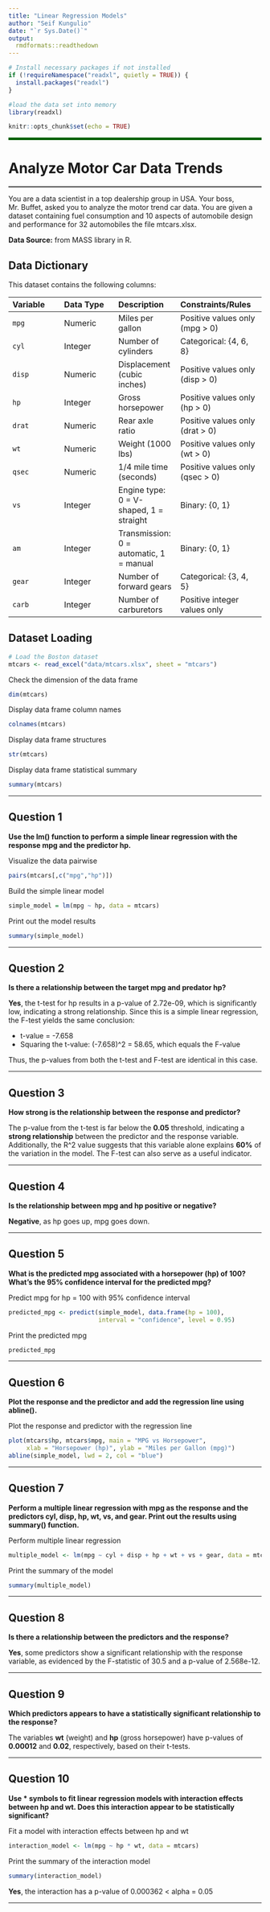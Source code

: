 ```yaml
---
title: "Linear Regression Models"
author: "Seif Kungulio"
date: "`r Sys.Date()`"
output:
  rmdformats::readthedown
---
```


```r
# Install necessary packages if not installed
if (!requireNamespace("readxl", quietly = TRUE)) {
  install.packages("readxl")
}

#load the data set into memory
library(readxl)

knitr::opts_chunk$set(echo = TRUE)
```

<hr style="height:5px; border:none; color:#006000; background-color:#006000" />

# **Analyze Motor Car Data Trends**
<hr style="height:2px; border:none; color:#333; background-color:#333" />

You are a data scientist in a top dealership group in USA. Your boss, Mr. Buffet, asked you to analyze the motor trend car data. You are given a dataset containing fuel consumption and 10 aspects of automobile design and performance for 32 automobiles the file mtcars.xlsx.

**Data Source:** from MASS library in R. 

## **Data Dictionary**
This dataset contains the following columns:

| **Variable** | **Data Type** | **Description** | **Constraints/Rules** |
|:-------------|:--------------|:----------------|:----------------------|
| `mpg` | Numeric | Miles per gallon | Positive values only (mpg > 0) |
| `cyl` | Integer | Number of cylinders | Categorical: {4, 6, 8} |
| `disp` | Numeric | Displacement (cubic inches) | Positive values only (disp > 0) |
| `hp` | Integer | Gross horsepower | Positive values only (hp > 0) |
| `drat` | Numeric | Rear axle ratio | Positive values only (drat > 0) |
| `wt` | Numeric | Weight (1000 lbs) | Positive values only (wt > 0) |
| `qsec` | Numeric | 1/4 mile time (seconds) | Positive values only (qsec > 0) |
| `vs` | Integer | Engine type: 0 = V-shaped, 1 = straight | Binary: {0, 1} |
| `am` | Integer | Transmission: 0 = automatic, 1 = manual | Binary: {0, 1} |
| `gear` | Integer | Number of forward gears | Categorical: {3, 4, 5} |
| `carb` | Integer | Number of carburetors | Positive integer values only |


## **Dataset Loading**

```r
# Load the Boston dataset
mtcars <- read_excel("data/mtcars.xlsx", sheet = "mtcars")
```

Check the dimension of the data frame
```r
dim(mtcars)
```

Display data frame column names
```r
colnames(mtcars)
```

Display data frame structures
```r
str(mtcars)
```

Display data frame statistical summary
```r
summary(mtcars)
```
<hr>

## **Question 1**
**Use the lm() function to perform a simple linear regression with the response mpg and the predictor hp.**

Visualize the data pairwise  
```r
pairs(mtcars[,c("mpg","hp")])
```

Build the simple linear model  
```r
simple_model = lm(mpg ~ hp, data = mtcars)
```

Print out the model results  
```r
summary(simple_model)
```

<hr>

## **Question 2** 
**Is there a relationship between the target mpg and predator hp?**

**Yes**, the t-test for hp results in a p-value of 2.72e-09, which is significantly low, indicating a strong relationship. Since this is a simple linear regression, the F-test yields the same conclusion:

+ t-value = -7.658
+ Squaring the t-value: (-7.658)^2 = 58.65, which equals the F-value

Thus, the p-values from both the t-test and F-test are identical in this case.


<hr>

## **Question 3**
**How strong is the relationship between the response and predictor?**

The p-value from the t-test is far below the **0.05** threshold, indicating a **strong relationship** between the predictor and the response variable. Additionally, the R^2 value suggests that this variable alone explains **60%** of the variation in the model. The F-test can also serve as a useful indicator.

<hr>

## **Question 4**
**Is the relationship between mpg and hp positive or negative?**

**Negative**, as hp goes up, mpg goes down.

<hr>

## **Question 5**
**What is the predicted mpg associated with a horsepower (hp) of 100? What’s the 95% confidence interval for the predicted mpg?**

Predict mpg for hp = 100 with 95% confidence interval  
```r
predicted_mpg <- predict(simple_model, data.frame(hp = 100), 
                         interval = "confidence", level = 0.95)
```

Print the predicted mpg  
```r
predicted_mpg
```

<hr>

## **Question 6**
**Plot the response and the predictor and add the regression line using abline().**

Plot the response and predictor with the regression line  
```r
plot(mtcars$hp, mtcars$mpg, main = "MPG vs Horsepower",
     xlab = "Horsepower (hp)", ylab = "Miles per Gallon (mpg)")
abline(simple_model, lwd = 2, col = "blue")
```

<hr>

## **Question 7**
**Perform a multiple linear regression with mpg as the response and the predictors cyl, disp, hp, wt, vs, and gear. Print out the results using summary() function.**

Perform multiple linear regression  
```r
multiple_model <- lm(mpg ~ cyl + disp + hp + wt + vs + gear, data = mtcars)
```

Print the summary of the model  
```r
summary(multiple_model)
```

<hr>

## **Question 8**
**Is there a relationship between the predictors and the response?**

**Yes**, some predictors show a significant relationship with the response variable, as evidenced by the F-statistic of 30.5 and a p-value of 2.568e-12.

<hr>

## **Question 9**
**Which predictors appears to have a statistically significant relationship to the response?**

The variables **wt** (weight) and **hp** (gross horsepower) have p-values of **0.00012** and **0.02**, respectively, based on their t-tests.

<hr>

## **Question 10**
**Use * symbols to fit linear regression models with interaction effects between hp and wt. Does this interaction appear to be statistically significant?**

Fit a model with interaction effects between hp and wt  
```r
interaction_model <- lm(mpg ~ hp * wt, data = mtcars)
```

Print the summary of the interaction model  
```r
summary(interaction_model)
```

**Yes**, the interaction has a p-value of 0.000362 < alpha = 0.05

<hr>

